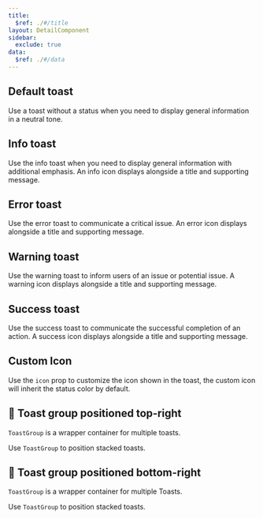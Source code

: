 ```yaml
---
title:
  $ref: ./#/title
layout: DetailComponent
sidebar:
  exclude: true
data:
  $ref: ./#/data
---
```


## Default toast

Use a toast without a status when you need to display general information in a neutral tone.

<LivePreview componentName="toast" exampleName="Default" />

## Info toast

Use the info toast when you need to display general information with additional emphasis. An info icon displays alongside a title and supporting message.

<LivePreview componentName="toast" exampleName="Info" />

## Error toast

Use the error toast to communicate a critical issue. An error icon displays alongside a title and supporting message.

<LivePreview componentName="toast" exampleName="Error" />

## Warning toast

Use the warning toast to inform users of an issue or potential issue. A warning icon displays alongside a title and supporting message.

<LivePreview componentName="toast" exampleName="Warning" />

## Success toast

Use the success toast to communicate the successful completion of an action. A success icon displays alongside a title and supporting message.

<LivePreview componentName="toast" exampleName="Success" />

## Custom Icon

Use the `icon` prop to customize the icon shown in the toast, the custom icon will inherit the status color by default.

<LivePreview componentName="toast" exampleName="CustomIcon" />

## 🚧 Toast group positioned top-right

`ToastGroup` is a wrapper container for multiple toasts.

Use `ToastGroup` to position stacked toasts.

<LivePreview componentName="toast" exampleName="ToastGroupTop" />

## 🚧 Toast group positioned bottom-right

`ToastGroup` is a wrapper container for multiple Toasts.

Use `ToastGroup` to position stacked toasts.

<LivePreview componentName="toast" exampleName="ToastGroupBottom" />
